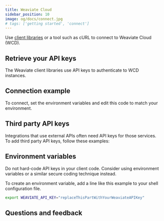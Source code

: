 ```yaml
---
title: Weaviate Cloud
sidebar_position: 10
image: og/docs/connect.jpg
# tags: ['getting started', 'connect']
---
```


Use [client libraries](/developers/weaviate/client-libraries) or a tool such as cURL to connect to Weaviate Cloud (WCD).

## Retrieve your API keys

The Weaviate client libraries use API keys to authenticate to WCD instances.


<RetrieveAPIKeys/>

## Connection example

To connect, set the environment variables and edit this code to match your environment.


<WCDAuthenticationApiKey/>

## Third party API keys

Integrations that use external APIs often need API keys for those services. To add third party API keys, follow these examples:

<WCDAuthAndInferenceKeys/>

## Environment variables

Do not hard-code API keys in your client code. Consider using environment variables or a similar secure coding technique instead.

To create an environment variable, add a line like this example to your shell configuration file.

```bash
export WEAVIATE_API_KEY="replaceThisPartWithYourWeaviateAPIKey"
```

## Questions and feedback


<DocsFeedback/>

